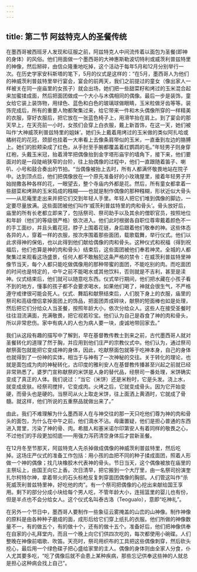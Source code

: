 ```yaml
---
---
---
```

title: 第二节 阿兹特克人的圣餐传统
---




在墨西哥被西班牙人发现和征服之前，阿兹特克人中间流传着以面包为圣餐(即神的身体）的风俗。他们用面做一个墨西哥的大神惠斯勒波切特利或威茨利普兹特里的神像，然后掰碎，由信众隆重地吃掉，这个活动于每年5月和12月分别举行一次。在历史学家安科斯塔的笔下，5月的仪式是这样的：“在5月，墨西哥人为他们的神威茨利普兹特里举行宴会，宴会的前两天，我们之前提过的童女（像出家人一样被关在同一座庙里的女孩子）就会出场，她们把一些甜菜籽和烤过的玉米混合起来加蜜揉成面，然后把面团做成一个大小与木偶相同的偶像。最后一步是装饰，童女给它装上装饰物，用绿色、蓝色和白色的玻璃球做眼睛，玉米粒做牙齿等等。装饰完成后，所有的重要人物都聚集过来，给它带来一件和木头偶像所穿的一样精美的衣服，穿好衣服后，把它放在一张蓝色椅子上，用滑竿抬在肩上。到了宴会的那天早上，在天亮前一小时，女孩们会穿上白衣服，戴上新首饰，在这一天，她们被叫作‘大神威茨利普兹特里的姐妹’。她们头上戴着用烤过的玉米做的类似阿扎哈或橘树花的花冠，颈部也挂着一大串看上去像条肩带似的玉米，一直垂到左边的胳膊上。她们的脸颊染成了红色，从手肘至手腕都覆盖着红鹦鹉的毛。”年轻男子则身穿红袍，头戴玉米冠，抬着滑竿把偶像抬到金字塔形庙宇的墙角下，接下来，他们要面对的是一段陡峭狭窄的台阶，往上抬偶像的过程中，他们一直跟随着笛子、喇叭、小号和鼓合奏出的节拍。“当偶像被抬上去时，所有人都满怀敬畏地站在院子中。达到顶点后，他们把偶像放在一个原先准备好的小玫瑰屋里，接着年轻男子开始抛撒各种各样的花，一眼望去，整个寺庙内外都是花。然后，所有童女都拿着一些甜菜和烤熟的玉米捣成的糨糊——也就是制作偶像的那种糨糊，形状近似大骨头——从尼庵里走出来并把它们交到年轻人手里。年轻人把它们堆到偶像的脚边，一定要尽量放满。这些面团被他们叫作‘威茨利普兹特里的肉和骨头’。骨头放好后，庙里的所有长老都立即来了，包括祭司、祭司助手以及其余的僧职官员，按照地位和年龄（他们的等级很严格）依次进入。他们此时根据各自职位尊卑戴着颜色不一的手工面纱，并且头戴花冠，脖子上围着花链，身后跟着他们敬奉的神。这些体态各异的人，穿着一样的衣服，按次序围着那些面团，载歌载舞，举行仪式。他们以此求得神的保佑，也以此得到他们献给偶像的肉和骨头。这种仪式和祝福（得到祝福后，他们也算是神的肉和骨头）结束后，这些面团被他们奉若神灵。全城的人都聚集过来观看这场盛景，任何人都不敢触犯这条严格的禁令：在威茨利普兹特里神像节当天，每个人都只能吃做偶像用的那种带蜜的面团，不能吃别的肉。而吃面团的时间也是特定的，中午之前不能喝水或其他饮料，否则就是不吉利，甚至是渎神。仪式结束后，他们就可以随意吃东西。仪式举行期间，他们把水藏在小孩子看不到的地方，懂事的孩子都不会要求喝水，如果他们喝了，神就会很生气，不严格遵守戒律很可能会死人。仪式、舞蹈和献祭结束后，人们脱下身上的衣服，庙里的祭司和高级僧侣拿掉面团上的饰品，把面团弄成碎块，献祭的短面棒也如是处理，然后把它们分给众人当圣餐，按照年龄大小，依次分给众人。这些人在接受圣餐时往往泪流满面，充满敬畏，把它视若珍宝。他们认为自己是吞食了神的肉和骨头，所以非常悲伤。家中有病人的人也为病人要一块，虔诚地带回家去。”

我们从这段有趣的描写中了解到，早在基督教传教士到来之前，古代墨西哥人就对圣餐转化的道理了然于胸，并应用到他们庄严的宗教仪式中。他们认为，通过祭司献祭面包就能把它变成神的身体，因此，吃献祭面包就等于吃神本身，自己的身体也就得到了一份神的实体，相当于与神有了一次神秘的交往。关于转化的理论，也就是面包成为肉的神秘转化，古印度的雅利安人在基督教传播甚至兴起之前就已经非常熟悉了。婆罗门宣称献祭的米饼是人身的替代品，经祭司一番处理，米饼确实变成了真正的人体。我们说过：“当它（米饼）还是米粉时，它是头发。浇上水，就变成皮肤。经祭司搅拌，它变成肉。火烤之后，它就变成骨头。因为它开始变硬，而骨头也是硬的。当祭司从火上取走米饼，往上面洒上黄酒时，它就成了骨髓。就这样，他们所说的五重祭品就做出来了。”

由此，我们不难理解为什么墨西哥人在与神交往的那一天只吃他们尊为神的肉和骨头的面包，为什么在中午之前，他们滴水不沾。毋庸置疑，他们是担心普通的东西进入胃里，污染了神的骨、肉。希腊人和塞米诺尔印第安人有着同样的敬畏之心，不过他们的手段更加彻底——用强力泻药清空身体后才尝新圣餐。

在12月冬至节那天，阿兹特克人先杀掉做成偶像的神威茨利普兹特里，然后吃掉。这场庄严仪式的准备工作包括：用小孩的血把不同的种子揉成面团，照着人形做一个神的偶像；找几块橡胶木代表神的骨头。节日当天，这个偶像被放在庙里的主祭坛上，由国王向它上香。次日清早，把它搬到一个大厅里，由一名祭司扮演奎扎尔柯特尔神，拿着带火的石头标枪反复刺穿面团偶像的胸部。人们管这叫作“杀死威茨利普兹特里神，好吃他的肉”。有一个祭司把偶像的心挖出来献给国王享用。剩下的部分分成小块给每个男人吃，不管年龄大小，连摇篮里的婴儿也有份，但是半点也不会分给女人。这个仪式名叫泰古洛（Teogualo），意即“吃神礼”。

在另外一个节日中，墨西哥人要制作一些象征云雾掩盖的山峦的山神像。制作神像的原料是由各种种子磨成的面，成形后给它们穿上纸扎的衣服。他们所做的神像数量不一，有的做五个，有的做十个，还有的做十五个。准备好后，他们把神像供奉在自家的小礼拜堂内，而且一个晚上向它们供四次吃的，每次都使用小碗碟。人们整晚在神像前唱歌、吹笛。天亮时，祭司用织布的工具把这些偶像刺穿，然后砍头挖心，最后用一个绿色碟子把心盛给家里的主人。偶像的身体则由全家人分食，仆人尤其要多吃，“吃了偶像后就不会患上某种疾病，那些忘记供奉这些神的人就总是担心这种病会找上自己”。